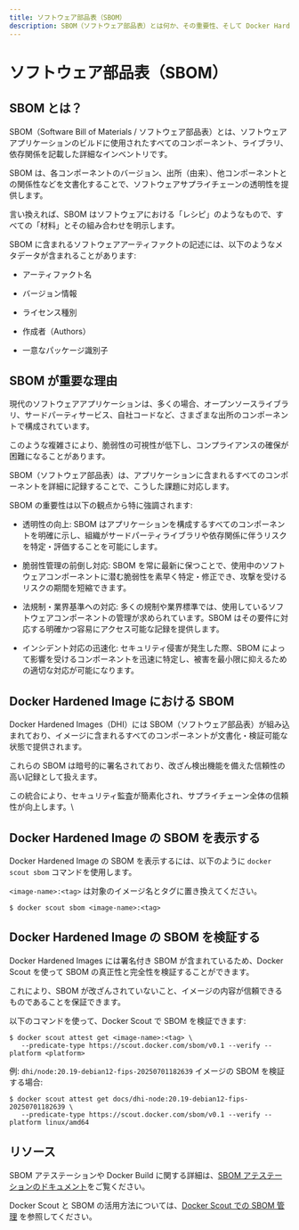 ```yaml
---
title: ソフトウェア部品表（SBOM）
description: SBOM（ソフトウェア部品表）とは何か、その重要性、そして Docker Hardened Images が透明性とコンプライアンスの支援として署名付き SBOM をどのように提供しているかを学びましょう。
---
```


# ソフトウェア部品表（SBOM）

## SBOM とは？

SBOM（Software Bill of Materials / ソフトウェア部品表）とは、ソフトウェアアプリケーションのビルドに使用されたすべてのコンポーネント、ライブラリ、依存関係を記載した詳細なインベントリです。

SBOM は、各コンポーネントのバージョン、出所（由来）、他コンポーネントとの関係性などを文書化することで、ソフトウェアサプライチェーンの透明性を提供します。

言い換えれば、SBOM はソフトウェアにおける「レシピ」のようなもので、すべての「材料」とその組み合わせを明示します。

SBOM に含まれるソフトウェアアーティファクトの記述には、以下のようなメタデータが含まれることがあります:

- アーティファクト名

- バージョン情報

- ライセンス種別

- 作成者（Authors）

- 一意なパッケージ識別子

## SBOM が重要な理由

現代のソフトウェアアプリケーションは、多くの場合、オープンソースライブラリ、サードパーティサービス、自社コードなど、さまざまな出所のコンポーネントで構成されています。

このような複雑さにより、脆弱性の可視性が低下し、コンプライアンスの確保が困難になることがあります。

SBOM（ソフトウェア部品表）は、アプリケーションに含まれるすべてのコンポーネントを詳細に記録することで、こうした課題に対応します。

SBOM の重要性は以下の観点から特に強調されます:

- 透明性の向上: SBOM はアプリケーションを構成するすべてのコンポーネントを明確に示し、組織がサードパーティライブラリや依存関係に伴うリスクを特定・評価することを可能にします。

- 脆弱性管理の前倒し対応: SBOM を常に最新に保つことで、使用中のソフトウェアコンポーネントに潜む脆弱性を素早く特定・修正でき、攻撃を受けるリスクの期間を短縮できます。

- 法規制・業界基準への対応: 多くの規制や業界標準では、使用しているソフトウェアコンポーネントの管理が求められています。SBOM はその要件に対応する明確かつ容易にアクセス可能な記録を提供します。

- インシデント対応の迅速化: セキュリティ侵害が発生した際、SBOM によって影響を受けるコンポーネントを迅速に特定し、被害を最小限に抑えるための適切な対応が可能になります。

## Docker Hardened Image における SBOM

Docker Hardened Images（DHI）には SBOM（ソフトウェア部品表）が組み込まれており、イメージに含まれるすべてのコンポーネントが文書化・検証可能な状態で提供されます。

これらの SBOM は暗号的に署名されており、改ざん検出機能を備えた信頼性の高い記録として扱えます。

この統合により、セキュリティ監査が簡素化され、サプライチェーン全体の信頼性が向上します。\

## Docker Hardened Image の SBOM を表示する

Docker Hardened Image の SBOM を表示するには、以下のように `docker scout sbom` コマンドを使用します。

`<image-name>:<tag>` は対象のイメージ名とタグに置き換えてください。

```shell
$ docker scout sbom <image-name>:<tag>
```

## Docker Hardened Image の SBOM を検証する

Docker Hardened Images には署名付き SBOM が含まれているため、Docker Scout を使って SBOM の真正性と完全性を検証することができます。

これにより、SBOM が改ざんされていないこと、イメージの内容が信頼できるものであることを保証できます。

以下のコマンドを使って、Docker Scout で SBOM を検証できます:

```shell
$ docker scout attest get <image-name>:<tag> \
   --predicate-type https://scout.docker.com/sbom/v0.1 --verify --platform <platform>
```

例:
`dhi/node:20.19-debian12-fips-20250701182639` イメージの SBOM を検証する場合:

```shell
$ docker scout attest get docs/dhi-node:20.19-debian12-fips-20250701182639 \
   --predicate-type https://scout.docker.com/sbom/v0.1 --verify --platform linux/amd64
```

## リソース

SBOM アテステーションや Docker Build に関する詳細は、[SBOM アテステーションのドキュメント](https://docs.docker.com/build/metadata/attestations/sbom/)をご覧ください。

Docker Scout と SBOM の活用方法については、[Docker Scout での SBOM 管理](/scout-ja/how-tos/view-create-sboms/) を参照してください。
